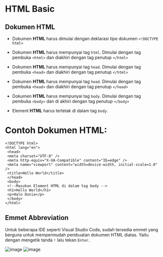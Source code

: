 # HTML Basic
## Dokumen HTML

* Dokumen **HTML** harus dimulai dengan deklarasi tipe dokumen `<!DOCTYPE html>` 

* Dokumen **HTML** harus mempunyai tag `html`. Dimulai dengan tag pembuka `<html>` dan diakhiri dengan tag penutup `</html>`

* Dokumen **HTML** harus mempunyai tag `head`. Dimulai dengan tag pembuka `<head>` dan  diakhiri dengan tag penutup `</html>`

* Dokumen **HTML** harus mempunyai tag `head`. Dimulai dengan tag pembuka `<head>` dan diakhiri dengan tag penutup `</head>`

* Dokumen **HTML** harus mempunyai tag `body`. Dimulai dengan tag pembuka `<body>` dan di akhiri dengan tag penutup `</body>`

* Element **HTML** harus terletak di dalam tag `body`.

# Contoh Dokumen HTML:
```
<!DOCTYPE html>
<html lang="en">
 <head>
 <meta charset="UTF-8" />
 <meta http-equiv="X-UA-Compatible" content="IE=edge" />
 <meta name="viewport" content="width=device-width, initial-scale=1.0" />
 <title>Hello World</title>
 </head>
 <body>
 <!--Masukan Element HTML di dalam tag body -->
 <h1>Hello World</h1>
 <p>Halo Dunia</p>
 </body>
</html>
```
## Emmet Abbreviation
Untuk beberapa IDE seperti Visual Studio Code, sudah tersedia emmet yang berguna untuk mempermudah pembuatan dokumen HTML diatas. Yaitu dengan mengetik tanda `!` lalu tekan `Enter`. 

![image](https://user-images.githubusercontent.com/118778331/210306307-6a1bca46-8b8a-495d-9f87-5505f6f70ff7.png)
![image](https://user-images.githubusercontent.com/118778331/210500634-7ba66cff-15f5-4bc3-bdea-feb416fe363d.png)
